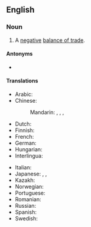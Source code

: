 ==English==

===Noun===
{{en-noun}}

# {{lb|en|economics}} A [[negative]] [[balance of trade]].

====Antonyms====
* {{l|en|trade surplus}}

====Translations====
{{trans-top|negative balance of trade}}
* Arabic: {{t-needed|ar}}
* Chinese:
*: Mandarin: {{t+|cmn|逆差|tr=nìchā|sc=Hani}}, {{t|cmn|貿易赤字|sc=Hani}}, {{t|cmn|贸易赤字|tr=màoyì chìzì|sc=Hani}}, {{t+|cmn|入超|tr=rùchāo}}
* Dutch: {{t+|nl|handelstekort|n}}
* Finnish: {{t|fi|kauppavaje}}
* French: {{t|fr|déficit commercial|m}}
* German: {{t|de|Handelsdefizit|n}}
* Hungarian: {{t|hu|[[kereskedelmi]] [[hiány]]}}
* Interlingua: {{t|ia|deficit commercial}}
{{trans-mid}}
* Italian: {{t|it|disavanzo commerciale}}
* Japanese: {{t|ja|貿易赤字|tr=ぼうえきあかじ, bōeki akaji|sc=Jpan}}, {{t+|ja|入超|tr=にゅうちょう, nyūchō|sc=Jpan}}, {{t|ja|貿易欠損|tr=ぼうえきけっそん, bōeki kesson|sc=Jpan}}
* Kazakh: {{t|kk|сауда тапшылығы|sc=Cyrl}}
* Norwegian: {{t|no|handelsunderskudd|n}}
* Portuguese: {{t|pt|déficit comercial}}
* Romanian: {{t|ro|deficit comercial|n}}
* Russian: {{t|ru|торго́вый дефици́т|m}}
* Spanish: {{t|es|déficit comercial|m}}
* Swedish: {{t|sv|handelsunderskott}}
{{trans-bottom}}